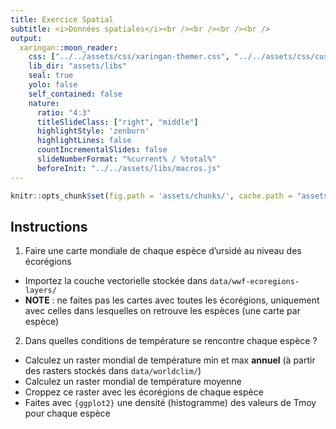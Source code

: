 ```yaml
---
title: Exercice Spatial
subtitle: <i>Données spatiales</i><br /><br /><br /><br />
output:
  xaringan::moon_reader:
    css: ["../../assets/css/xaringan-themer.css", "../../assets/css/custom.css"]
    lib_dir: "assets/libs"
    seal: true
    yolo: false
    self_contained: false
    nature:
      ratio: "4:3"
      titleSlideClass: ["right", "middle"]
      highlightStyle: 'zenburn'
      highlightLines: false
      countIncrementalSlides: false
      slideNumberFormat: "%current% / %total%"
      beforeInit: "../../assets/libs/macros.js"
---
```


```r
knitr::opts_chunk$set(fig.path = 'assets/chunks/', cache.path = "assets/cache/")
```



## Instructions

1) Faire une carte mondiale de chaque espèce d'ursidé au niveau des écorégions
  - Importez la couche vectorielle stockée dans `data/wwf-ecoregions-layers/`
  - **NOTE** : ne faites pas les cartes avec toutes les écorégions, uniquement avec celles dans lesquelles on retrouve les espèces (une carte par espèce)

2) Dans quelles conditions de température se rencontre chaque espèce ?
  - Calculez un raster mondial de température min et max **annuel** (à partir des rasters stockés dans `data/worldclim/`)
  - Calculez un raster mondial de température moyenne
  - Croppez ce raster avec les écorégions de chaque espèce
  - Faites avec `{ggplot2}` une densité (histogramme) des valeurs de Tmoy pour chaque espèce
